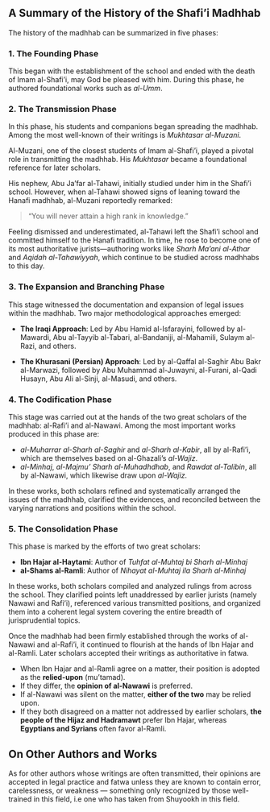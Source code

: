 ## A Summary of the History of the Shafi'i Madhhab

The history of the madhhab can be summarized in five phases:

### 1. The Founding Phase  
This began with the establishment of the school and ended with the death of Imam al-Shafi'i, may God be pleased with him. During this phase, he authored foundational works such as *al-Umm*.

### 2. The Transmission Phase  
In this phase, his students and companions began spreading the madhhab. Among the most well-known of their writings is *Mukhtasar al-Muzani*.

::: {.callout-note title="The Legacy of al-Muzani and the Departure of al-Tahawi"}
Al-Muzani, one of the closest students of Imam al-Shafi'i, played a pivotal role in transmitting the madhhab. His *Mukhtasar* became a foundational reference for later scholars.

His nephew, Abu Ja'far al-Tahawi, initially studied under him in the Shafi'i school. However, when al-Tahawi showed signs of leaning toward the Hanafi madhhab, al-Muzani reportedly remarked:

> "You will never attain a high rank in knowledge."

Feeling dismissed and underestimated, al-Tahawi left the Shafi'i school and committed himself to the Hanafi tradition. In time, he rose to become one of its most authoritative jurists—authoring works like *Sharh Ma'ani al-Athar* and *Aqidah al-Tahawiyyah*, which continue to be studied across madhhabs to this day.
:::

### 3. The Expansion and Branching Phase  
This stage witnessed the documentation and expansion of legal issues within the madhhab. Two major methodological approaches emerged:

- **The Iraqi Approach**: Led by Abu Hamid al-Isfarayini, followed by al-Mawardi, Abu al-Tayyib al-Tabari, al-Bandaniji, al-Mahamili, Sulaym al-Razi, and others.

- **The Khurasani (Persian) Approach**: Led by al-Qaffal al-Saghir Abu Bakr al-Marwazi, followed by Abu Muhammad al-Juwayni, al-Furani, al-Qadi Husayn, Abu Ali al-Sinji, al-Masudi, and others.

### 4. The Codification Phase  
This stage was carried out at the hands of the two great scholars of the madhhab: al-Rafi'i and al-Nawawi. Among the most important works produced in this phase are:

- *al-Muharrar* *al-Sharh al-Saghir* and *al-Sharh al-Kabir*, all by al-Rafi'i, which are themselves based on al-Ghazali’s *al-Wajiz*.
- *al-Minhaj*, *al-Majmu' Sharh al-Muhadhdhab*, and *Rawdat al-Talibin*, all by al-Nawawi, which likewise draw upon *al-Wajiz*.

In these works, both scholars refined and systematically arranged the issues of the madhhab, clarified the evidences, and reconciled between the varying narrations and positions within the school.


### 5. The Consolidation Phase  
This phase is marked by the efforts of two great scholars:

- **Ibn Hajar al-Haytami**: Author of *Tuhfat al-Muhtaj bi Sharh al-Minhaj*  
- **al-Shams al-Ramli**: Author of *Nihayat al-Muhtaj ila Sharh al-Minhaj*  

In these works, both scholars compiled and analyzed rulings from across the school. They clarified points left unaddressed by earlier jurists (namely Nawawi and Rafi'i), referenced various transmitted positions, and organized them into a coherent legal system covering the entire breadth of jurisprudential topics.

::: {.callout-note title="The Authority of Ibn Hajar and al-Ramli"}
Once the madhhab had been firmly established through the works of al-Nawawi and al-Rafi'i, it continued to flourish at the hands of Ibn Hajar and al-Ramli. Later scholars accepted their writings as authoritative in fatwa.

- When Ibn Hajar and al-Ramli agree on a matter, their position is adopted as the **relied-upon** (mu'tamad).
- If they differ, the **opinion of al-Nawawi** is preferred.
- If al-Nawawi was silent on the matter, **either of the two** may be relied upon.
- If they both disagreed on a matter not addressed by earlier scholars, **the people of the Hijaz and Hadramawt** prefer Ibn Hajar, whereas **Egyptians and Syrians** often favor al-Ramli.
:::


## On Other Authors and Works

As for other authors whose writings are often transmitted, their opinions are accepted in legal practice and fatwa unless they are known to contain error, carelessness, or weakness — something only recognized by those well-trained in this field, i.e one who has taken from Shuyookh in this field.
